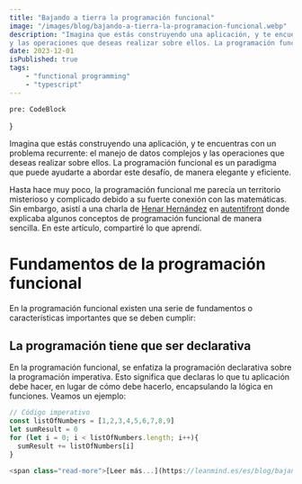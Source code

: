 ```yaml
---
title: "Bajando a tierra la programación funcional"
image: "/images/blog/bajando-a-tierra-la-programacion-funcional.webp"
description: "Imagina que estás construyendo una aplicación, y te encuentras con un problema recurrente: el manejo de datos complejos
y las operaciones que deseas realizar sobre ellos. La programación funcional es un paradigma que puede ayudarte ..."
date: 2023-12-01
isPublished: true
tags:
    - "functional programming"
    - "typescript"
---
```

    pre: CodeBlock
}

Imagina que estás construyendo una aplicación, y te encuentras con un problema recurrente: el manejo de datos complejos
y las operaciones que deseas realizar sobre ellos. La programación funcional es un paradigma que puede ayudarte a abordar
este desafío, de manera elegante y eficiente.

Hasta hace muy poco, la programación funcional me parecía un territorio misterioso y complicado debido a su fuerte
conexión con las matemáticas. Sin embargo, asistí a una charla de
[Henar Hernández](https://www.linkedin.com/in/henar-hern%C3%A1ndez-0058ab67) en
[autentifront](https://www.youtube.com/live/4nJOtlJsnTc?si=iaLwppJXclPsErA3) donde explicaba algunos conceptos de
programación funcional de manera sencilla. En este artículo, compartiré lo que aprendí.

# Fundamentos de la programación funcional
En la programación funcional existen una serie de fundamentos o características importantes que se deben cumplir:

## La programación tiene que ser declarativa
En la programación funcional, se enfatiza la programación declarativa sobre la programación imperativa. Esto significa
que declaras lo que tu aplicación debe hacer, en lugar de cómo debe hacerlo, encapsulando la lógica en funciones.
Veamos un ejemplo:

```typescript
// Código imperativo
const listOfNumbers = [1,2,3,4,5,6,7,8,9]
let sumResult = 0
for (let i = 0; i < listOfNumbers.length; i++){
  sumResult += listOfNumbers[i]
}

<span class="read-more">[Leer más...](https://leanmind.es/es/blog/bajando-a-tierra-la-programacion-funcional/)</span>